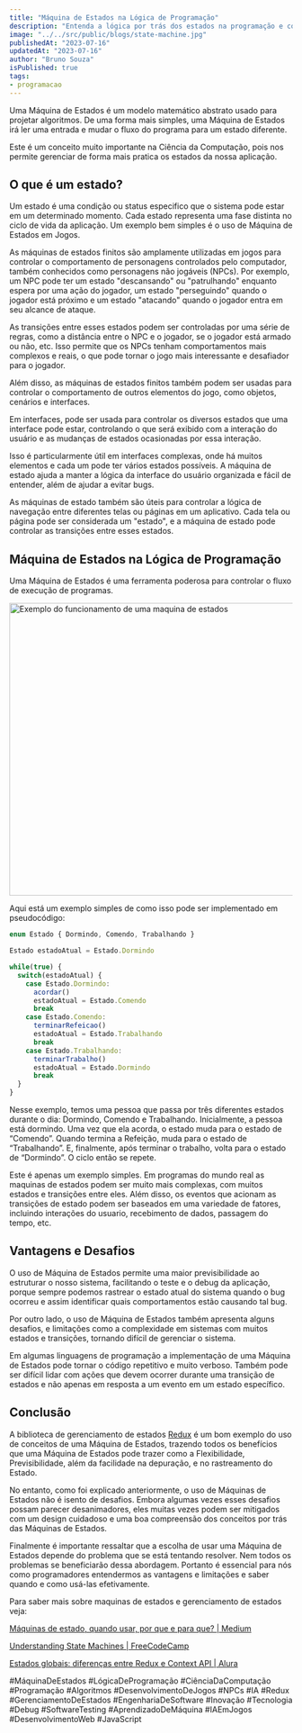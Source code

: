 ```yaml
---
title: "Máquina de Estados na Lógica de Programação"
description: "Entenda a lógica por trás dos estados na programação e como eles podem otimizar o fluxo de execução dos seus programas."
image: "../../src/public/blogs/state-machine.jpg"
publishedAt: "2023-07-16"
updatedAt: "2023-07-16"
author: "Bruno Souza"
isPublished: true
tags: 
- programacao
---
```


Uma Máquina de Estados é um modelo matemático abstrato usado para projetar algoritmos. De uma forma mais simples, uma Máquina de Estados irá ler uma entrada e mudar o fluxo do programa para um estado diferente.

Este é um conceito muito importante na Ciência da Computação, pois nos permite gerenciar de forma mais pratica os estados da nossa aplicação.

## O que é um estado?

Um estado é uma condição ou status especifico que o sistema pode estar em um determinado momento. Cada estado representa uma fase distinta no ciclo de vida da aplicação. Um exemplo bem simples é o uso de Máquina de Estados em Jogos.

As máquinas de estados finitos são amplamente utilizadas em jogos para controlar o comportamento de personagens controlados pelo computador, também conhecidos como personagens não jogáveis (NPCs). Por exemplo, um NPC pode ter um estado "descansando" ou "patrulhando" enquanto espera por uma ação do jogador, um estado "perseguindo" quando o jogador está próximo e um estado "atacando" quando o jogador entra em seu alcance de ataque.

As transições entre esses estados podem ser controladas por uma série de regras, como a distância entre o NPC e o jogador, se o jogador está armado ou não, etc. Isso permite que os NPCs tenham comportamentos mais complexos e reais, o que pode tornar o jogo mais interessante e desafiador para o jogador.

Além disso, as máquinas de estados finitos também podem ser usadas para controlar o comportamento de outros elementos do jogo, como objetos, cenários e interfaces.

Em interfaces, pode ser usada para controlar os diversos estados que uma interface pode estar, controlando o que será exibido com a interação do usuário e as mudanças de estados ocasionadas por essa interação.

Isso é particularmente útil em interfaces complexas, onde há muitos elementos e cada um pode ter vários estados possíveis. A máquina de estado ajuda a manter a lógica da interface do usuário organizada e fácil de entender, além de ajudar a evitar bugs.

As máquinas de estado também são úteis para controlar a lógica de navegação entre diferentes telas ou páginas em um aplicativo. Cada tela ou página pode ser considerada um "estado", e a máquina de estado pode controlar as transições entre esses estados.

## Máquina de Estados na Lógica de Programação

Uma Máquina de Estados é uma ferramenta poderosa para controlar o fluxo de execução de programas.

<Image 
  src="/articles/maquina-de-estados-na-logica-de-programacao/img1.png"
  alt="Exemplo do funcionamento de uma maquina de estados"
  width="622"
  height="520"
  sizes="100vw"
/>

Aqui está um exemplo simples de como isso pode ser implementado em pseudocódigo:

```jsx
enum Estado { Dormindo, Comendo, Trabalhando }

Estado estadoAtual = Estado.Dormindo

while(true) {
  switch(estadoAtual) {
    case Estado.Dormindo:
      acordar()
      estadoAtual = Estado.Comendo
      break
    case Estado.Comendo:
      terminarRefeicao()
      estadoAtual = Estado.Trabalhando
      break
    case Estado.Trabalhando:
      terminarTrabalho()
      estadoAtual = Estado.Dormindo
      break
  }
}
```

Nesse exemplo, temos uma pessoa que passa por três diferentes estados durante o dia: Dormindo, Comendo e Trabalhando. Inicialmente, a pessoa está dormindo. Uma vez que ela acorda, o estado muda para o estado de “Comendo”. Quando termina a Refeição, muda para o estado de “Trabalhando”. E, finalmente, após terminar o trabalho, volta para o estado de “Dormindo”. O ciclo então se repete.

Este é apenas um exemplo simples. Em programas do mundo real as maquinas de estados podem ser muito mais complexas, com muitos estados e transições entre eles. Além disso, os eventos que acionam as transições de estado podem ser baseados em uma variedade de fatores, incluindo interações do usuario, recebimento de dados, passagem do tempo, etc.

## Vantagens e Desafios

O uso de Máquina de Estados permite uma maior previsibilidade ao estruturar o nosso sistema, facilitando o teste e o debug da aplicação, porque sempre podemos rastrear o estado atual do sistema quando o bug ocorreu e assim identificar quais comportamentos estão causando tal bug.

Por outro lado, o uso de Máquina de Estados também apresenta alguns desafios, e limitações como a complexidade em sistemas com muitos estados e transições, tornando difícil de gerenciar o sistema.

Em algumas linguagens de programação a implementação de uma Máquina de Estados pode tornar o código repetitivo e muito verboso. Também pode ser difícil lidar com ações que devem ocorrer durante uma transição de estados e não apenas em resposta a um evento em um estado específico.

## Conclusão

A biblioteca de gerenciamento de estados [Redux](https://redux.js.org/) é um bom exemplo do uso de conceitos de uma Máquina de Estados, trazendo todos os benefícios que uma Máquina de Estados pode trazer como a Flexibilidade, Previsibilidade, além da facilidade na depuração, e no rastreamento do Estado.

No entanto, como foi explicado anteriormente, o uso de Máquinas de Estados não é isento de desafios. Embora algumas vezes esses desafios possam parecer desanimadores, eles muitas vezes podem ser mitigados com um design cuidadoso e uma boa compreensão dos conceitos por trás das Máquinas de Estados.

Finalmente é importante ressaltar que a escolha de usar uma Máquina de Estados depende do problema que se está tentando resolver. Nem todos os problemas se beneficiarão dessa abordagem. Portanto é essencial para nós como programadores entendermos as vantagens e limitações e saber quando e como usá-las efetivamente.

Para saber mais sobre maquinas de estados e gerenciamento de estados veja:

[Máquinas de estado, quando usar, por que e para que? | Medium](https://medium.com/@luiguild/máquinas-de-estado-quando-usar-por-que-e-para-que-39dee6dd8e7c)

[Understanding State Machines | FreeCodeCamp](https://www.freecodecamp.org/news/state-machines-basics-of-computer-science-d42855debc66/)

[Estados globais: diferenças entre Redux e Context API | Alura](https://www.alura.com.br/artigos/estados-globais-diferencas-redux-context-api)

\#MáquinaDeEstados #LógicaDeProgramação #CiênciaDaComputação #Programação #Algoritmos #DesenvolvimentoDeJogos #NPCs #IA #Redux #GerenciamentoDeEstados #EngenhariaDeSoftware #Inovação #Tecnologia #Debug #SoftwareTesting #AprendizadoDeMáquina #IAEmJogos #DesenvolvimentoWeb #JavaScript